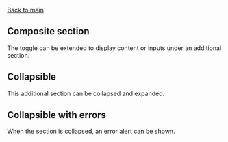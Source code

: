 
<Meta of={ToggleCompositeSectionStories} />

[Back to main](/docs/selection-and-input-toggle--docs#variants)

## Composite section

The toggle can be extended to display content or inputs under an additional section.

<Canvas of={ToggleCompositeSectionStories.CheckboxType} />

<Canvas of={ToggleCompositeSectionStories.RadioType} />

## Collapsible

This additional section can be collapsed and expanded.

<Canvas of={ToggleCompositeSectionStories.Collapsible} />

## Collapsible with errors

When the section is collapsed, an error alert can be shown.

<Canvas of={ToggleCompositeSectionStories.CollapsedWithError} />

<Canvas of={ToggleCompositeSectionStories.CollapsedWithErrorAndDisabled} />
